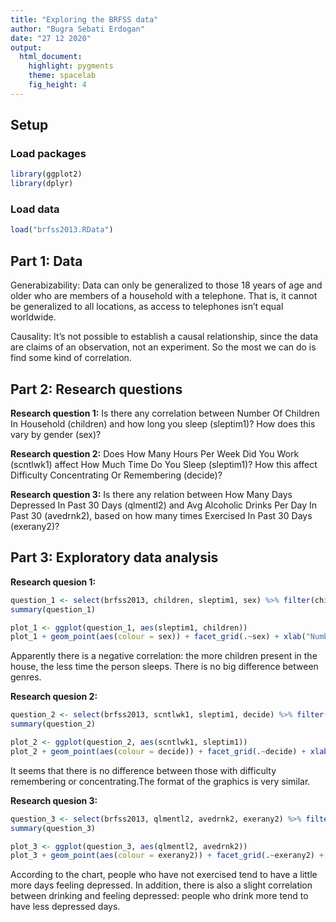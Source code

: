 ---
title: "Exploring the BRFSS data"
author: "Bugra Sebati Erdogan"
date: "27 12 2020"
output: 
  html_document: 
    highlight: pygments
    theme: spacelab
    fig_height: 4
---

## Setup

### Load packages

```{r load-packages, message = FALSE}
library(ggplot2)
library(dplyr)
```

### Load data
```{r load-data}
load("brfss2013.RData")
```

## Part 1: Data

Generabizability: Data can only be generalized to those 18 years of age and older who are members of a household with a telephone. That is, it cannot be generalized to all locations, as access to telephones isn’t equal worldwide.

Causality: It’s not possible to establish a causal relationship, since the data are claims of an observation, not an experiment. So the most we can do is find some kind of correlation.

## Part 2: Research questions

**Research question 1:** Is there any correlation between Number Of Children In Household (children) and how long you sleep (sleptim1)? How does this vary by gender (sex)?

**Research question 2:** Does How Many Hours Per Week Did You Work (scntlwk1) affect How Much Time Do You Sleep (sleptim1)? How this affect Difficulty Concentrating Or Remembering (decide)?

**Research question 3:** Is there any relation between How Many Days Depressed In Past 30 Days (qlmentl2) and Avg Alcoholic Drinks Per Day In Past 30 (avedrnk2), based on how many times Exercised In Past 30 Days (exerany2)?



## Part 3: Exploratory data analysis

**Research quesion 1:**

```{r}
question_1 <- select(brfss2013, children, sleptim1, sex) %>% filter(children != "NA") %>% filter(sleptim1 != "NA") %>% filter(sex != "NA")
summary(question_1)
```
```{r}
plot_1 <- ggplot(question_1, aes(sleptim1, children))
plot_1 + geom_point(aes(colour = sex)) + facet_grid(.~sex) + xlab("Number Of Children In Household") + ylab("How Much Time Do You Sleep")
```
Apparently there is a negative correlation: the more children present in the house, the less time the person sleeps. There is no big difference between genres.


**Research quesion 2:**

```{r}
question_2 <- select(brfss2013, scntlwk1, sleptim1, decide) %>% filter(scntlwk1 != "NA") %>% filter(sleptim1 != "NA") %>% filter(decide != "NA")
summary(question_2)
```
```{r}
plot_2 <- ggplot(question_2, aes(scntlwk1, sleptim1))
plot_2 + geom_point(aes(colour = decide)) + facet_grid(.~decide) + xlab("How Many Hours Per Week Did You Work") + ylab("How Much Time Do You Sleep")
```
It seems that there is no difference between those with difficulty remembering or concentrating.The format of the graphics is very similar.


**Research quesion 3:**

```{r}
question_3 <- select(brfss2013, qlmentl2, avedrnk2, exerany2) %>% filter(qlmentl2 != "NA") %>% filter(avedrnk2 != "NA") %>% filter(exerany2 != "NA")
summary(question_3)
```

```{r}
plot_3 <- ggplot(question_3, aes(qlmentl2, avedrnk2))
plot_3 + geom_point(aes(colour = exerany2)) + facet_grid(.~exerany2) + xlab("How Many Days Depressed In Past 30 Days") + ylab("Avg Alcoholic Drinks Per Day In Past 30")
```
According to the chart, people who have not exercised tend to have a little more days feeling depressed. In addition, there is also a slight correlation between drinking and feeling depressed: people who drink more tend to have less depressed days.
